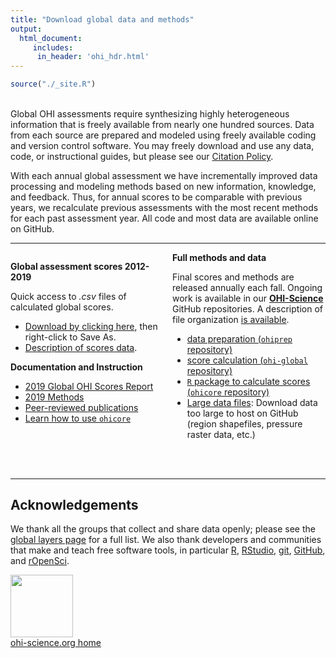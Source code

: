 ```yaml
---
title: "Download global data and methods"
output: 
  html_document:
     includes: 
      in_header: 'ohi_hdr.html'
---
```


```r
source("./_site.R")
```
<!---From http://stackoverflow.com/questions/31753897/2-column-section-in-r-markdown:
Put in your css file or directly in rmarkdown--->
<style>
  .col2 {
    columns: 2 200px;         /* number of columns and width in pixels*/
    -webkit-columns: 2 200px; /* chrome, safari */
    -moz-columns: 2 200px;    /* firefox */
  }
</style>

<br>
Global OHI assessments require synthesizing highly heterogeneous information that is freely available from nearly one hundred sources. Data from each source are prepared and modeled using freely available coding and version control software. You may freely download and use any data, code, or instructional guides, but please see our [Citation Policy](http://ohi-science.org/citation-policy/).  

With each annual global assessment we have incrementally improved data processing and modeling methods based on new information, knowledge, and feedback. Thus, for annual scores to be comparable with previous years, we recalculate previous assessments with the most recent methods for each past assessment year. All code and most data are available online on GitHub.  

-----

<div class="col2">
**Global assessment scores 2012-2019**

Quick access to *.csv* files of calculated global scores.

- [Download by clicking here](https://github.com/OHI-Science/ohi-global/raw/published/yearly_results/global2019/OHI_final_formatted_scores_2019-11-15.csv), then right-click to Save As.
- [Description of scores data](https://github.com/OHI-Science/ohi-global/blob/draft/yearly_results/README.md#global-ohi-score-metadata).

**Documentation and Instruction**

- [2019 Global OHI Scores Report](http://htmlpreview.github.io/?https://github.com/OHI-Science/ohi-global/blob/published/yearly_results/global2019/Results/Supplement_Results.html)
- [2019 Methods](http://htmlpreview.github.io/?https://github.com/OHI-Science/ohi-global/published/documents/methods/Supplement.html)
- [Peer-reviewed publications](http://ohi-science.org/resources/publications/) 
- [Learn how to use `ohicore`](http://ohi-science.org/ohicore)

<br>

**Full methods and data**

Final scores and methods are released annually each fall. Ongoing work is available in our [**OHI-Science**](https://github.com/OHI-Science) GitHub repositories.
A description of file organization [is available](https://github.com/OHI-Science/ohiprep_v2018/blob/gh-pages/src/dataOrganization_SOP.md#sop-for-data-management-for-ocean-health-index-assessments).

- [data preparation (`ohiprep` repository)](https://github.com/OHI-Science/ohiprep_v2019) 
- [score calculation (`ohi-global` repository)](https://github.com/OHI-Science/ohi-global/releases)
- [`R` package to calculate scores (`ohicore` repository)](https://github.com/OHI-Science/ohicore/releases)
- [Large data files](https://mazu.nceas.ucsb.edu/data/): Download data too large to host on GitHub (region shapefiles, pressure raster data, etc.) 
</div>

<br>




---- 

## Acknowledgements

We thank all the groups that collect and share data openly; please see the [global layers page](http://ohi-science.org/ohi-global/layers_table.html) for a full list. We also thank developers and communities that make and teach free software tools, in particular [R](https://cran.r-project.org/), [RStudio](https://www.rstudio.com), [git](https://git-scm.com/), [GitHub](https://github.com/), and [rOpenSci](https://ropensci.org/).

[<img src="https://docs.google.com/drawings/d/1633uvIYgsBhiKBddQAaTlvYDJgOK1uiDB6wkooNyhFc/pub?w=576&h=288" width="100px">](http://ohi-science.org)  
[ohi-science.org home](http://ohi-science.org)

